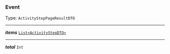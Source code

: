 


### Event

Type: `ActivityStepPageResultDTO`

---

***items*** [`List<ActivityStepDTO>`](#activitystepdto)

---

***total*** `Int`
